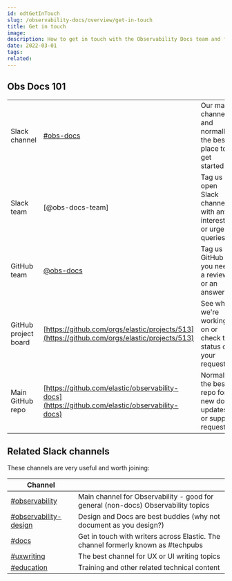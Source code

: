 ---
id: odtGetInTouch
slug: /observability-docs/overview/get-in-touch
title: Get in touch
image:
description: How to get in touch with the Observability Docs team and find a writer.
date: 2022-03-01
tags:
related:
---

## Obs Docs 101

|       |             |             |
| ----- | ----------- | ----------- |
| Slack channel | [#obs-docs](https://elastic.slack.com/archives/CJYH0RWR3) | Our main channel and normally the best place to get started
| Slack team | [@obs-docs-team] | Tag us in open Slack channels with any interesting or urgent queries
| GitHub team | [@obs-docs](https://github.com/orgs/elastic/teams/obs-docs) | Tag us in GitHub if you need a review or an answer
| GitHub project board | [https://github.com/orgs/elastic/projects/513](https://github.com/orgs/elastic/projects/513) | See what we're working on or check the status of your request
| Main GitHub repo | [https://github.com/elastic/observability-docs](https://github.com/elastic/observability-docs) | Normally the best repo for new doc updates or support requests

## Related Slack channels

These channels are very useful and worth joining:

| Channel |             |
| -----   | ----------- |
| [#observability](https://elastic.slack.com/archives/CEFAY0599) | Main channel for Observability - good for general (non-docs) Observability topics |
| [#observability-design](https://elastic.slack.com/archives/CK6KAJD0U) | Design and Docs are best buddies (why not document as you design?)|
| [#docs](https://elastic.slack.com/archives/C0JF80CJZ) | Get in touch with writers across Elastic. The channel formerly known as #techpubs |
| [#uxwriting](https://elastic.slack.com/archives/CJT8AFNS1) | The best channel for UX or UI writing topics |
| [#education](https://elastic.slack.com/archives/C0D23GC6T) | Training and other related technical content |
